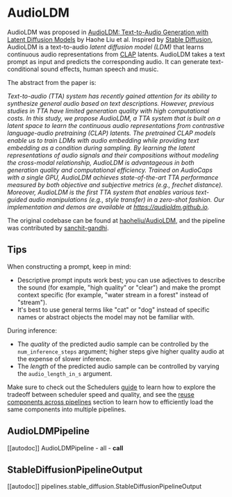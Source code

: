 <!--Copyright 2023 The HuggingFace Team. All rights reserved.

Licensed under the Apache License, Version 2.0 (the "License"); you may not use this file except in compliance with
the License. You may obtain a copy of the License at

http://www.apache.org/licenses/LICENSE-2.0

Unless required by applicable law or agreed to in writing, software distributed under the License is distributed on
an "AS IS" BASIS, WITHOUT WARRANTIES OR CONDITIONS OF ANY KIND, either express or implied. See the License for the
specific language governing permissions and limitations under the License.
-->

# AudioLDM

AudioLDM was proposed in [AudioLDM: Text-to-Audio Generation with Latent Diffusion Models](https://huggingface.co/papers/2301.12503) by Haohe Liu et al. Inspired by [Stable Diffusion](https://huggingface.co/docs/diffusers/api/pipelines/stable_diffusion/overview), AudioLDM
is a text-to-audio _latent diffusion model (LDM)_ that learns continuous audio representations from [CLAP](https://huggingface.co/docs/transformers/main/model_doc/clap)
latents. AudioLDM takes a text prompt as input and predicts the corresponding audio. It can generate text-conditional
sound effects, human speech and music.

The abstract from the paper is:

*Text-to-audio (TTA) system has recently gained attention for its ability to synthesize general audio based on text descriptions. However, previous studies in TTA have limited generation quality with high computational costs. In this study, we propose AudioLDM, a TTA system that is built on a latent space to learn the continuous audio representations from contrastive language-audio pretraining (CLAP) latents. The pretrained CLAP models enable us to train LDMs with audio embedding while providing text embedding as a condition during sampling. By learning the latent representations of audio signals and their compositions without modeling the cross-modal relationship, AudioLDM is advantageous in both generation quality and computational efficiency. Trained on AudioCaps with a single GPU, AudioLDM achieves state-of-the-art TTA performance measured by both objective and subjective metrics (e.g., frechet distance). Moreover, AudioLDM is the first TTA system that enables various text-guided audio manipulations (e.g., style transfer) in a zero-shot fashion. Our implementation and demos are available at https://audioldm.github.io.*

The original codebase can be found at [haoheliu/AudioLDM](https://github.com/haoheliu/AudioLDM), and the pipeline was contributed by [sanchit-gandhi](https://huggingface.co/sanchit-gandhi). 

## Tips

When constructing a prompt, keep in mind:

* Descriptive prompt inputs work best; you can use adjectives to describe the sound (for example, "high quality" or "clear") and make the prompt context specific (for example, "water stream in a forest" instead of "stream").
* It's best to use general terms like "cat" or "dog" instead of specific names or abstract objects the model may not be familiar with.

During inference:

* The _quality_ of the predicted audio sample can be controlled by the `num_inference_steps` argument; higher steps give higher quality audio at the expense of slower inference.
* The _length_ of the predicted audio sample can be controlled by varying the `audio_length_in_s` argument.

<Tip>

Make sure to check out the Schedulers [guide](/using-diffusers/schedulers) to learn how to explore the tradeoff between scheduler speed and quality, and see the [reuse components across pipelines](/using-diffusers/loading#reuse-components-across-pipelines) section to learn how to efficiently load the same components into multiple pipelines.

</Tip>

## AudioLDMPipeline
[[autodoc]] AudioLDMPipeline
	- all
	- __call__

## StableDiffusionPipelineOutput

[[autodoc]] pipelines.stable_diffusion.StableDiffusionPipelineOutput